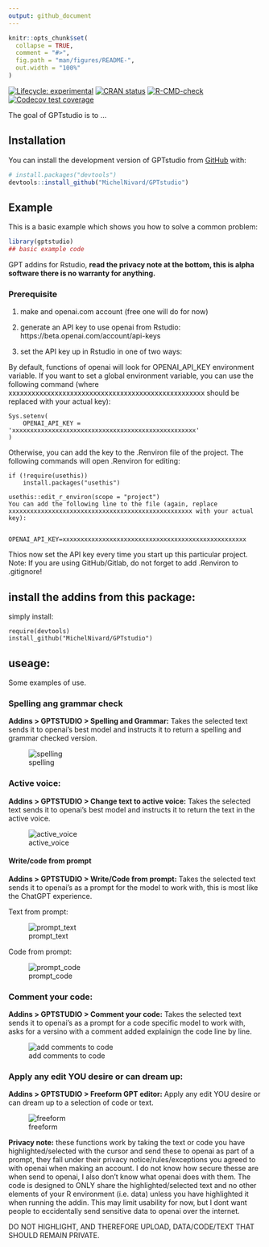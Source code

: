 ```yaml
---
output: github_document
---
```


<!-- README.md is generated from README.Rmd. Please edit that file -->

```r
knitr::opts_chunk$set(
  collapse = TRUE,
  comment = "#>",
  fig.path = "man/figures/README-",
  out.width = "100%"
)
```

<!-- badges: start -->
[![Lifecycle: experimental](https://img.shields.io/badge/lifecycle-experimental-orange.svg)](https://lifecycle.r-lib.org/articles/stages.html#experimental)
[![CRAN status](https://www.r-pkg.org/badges/version/GPTstudio)](https://CRAN.R-project.org/package=GPTstudio)
[![R-CMD-check](https://github.com/JamesHWade/GPTstudio/actions/workflows/R-CMD-check.yaml/badge.svg)](https://github.com/JamesHWade/GPTstudio/actions/workflows/R-CMD-check.yaml)
[![Codecov test coverage](https://codecov.io/gh/JamesHWade/GPTstudio/branch/main/graph/badge.svg)](https://app.codecov.io/gh/JamesHWade/GPTstudio?branch=main)
<!-- badges: end -->

The goal of GPTstudio is to ...

## Installation

You can install the development version of GPTstudio from [GitHub](https://github.com/) with:

``` r
# install.packages("devtools")
devtools::install_github("MichelNivard/GPTstudio")
```

## Example

This is a basic example which shows you how to solve a common problem:

```r
library(gptstudio)
## basic example code
```

GPT addins for Rstudio, **read the privacy note at the bottom, this is alpha software there is no warranty for anything.**

### Prerequisite

1. make and openai.com account (free one will do for now)

2. generate an API key to use openai from Rstudio: https://beta.openai.com/account/api-keys

3. set the API key up in Rstudio in one of two ways:

By default, functions of openai will look for OPENAI_API_KEY environment variable. If you want to set a global environment variable, you can use the following command (where xxxxxxxxxxxxxxxxxxxxxxxxxxxxxxxxxxxxxxxxxxxxxxxxxxx should be replaced with your actual key):

```
Sys.setenv(
    OPENAI_API_KEY = 'xxxxxxxxxxxxxxxxxxxxxxxxxxxxxxxxxxxxxxxxxxxxxxxxxxx'
)
```

Otherwise, you can add the key to the .Renviron file of the project. The following commands will open .Renviron for editing:

```
if (!require(usethis))
    install.packages("usethis")

usethis::edit_r_environ(scope = "project")
You can add the following line to the file (again, replace xxxxxxxxxxxxxxxxxxxxxxxxxxxxxxxxxxxxxxxxxxxxxxxxxxx with your actual key):


OPENAI_API_KEY=xxxxxxxxxxxxxxxxxxxxxxxxxxxxxxxxxxxxxxxxxxxxxxxxxxx
```

Thios now set the API key every time you start up this particular project. Note: If you are using GitHub/Gitlab, do not forget to add .Renviron to .gitignore!


## install the addins from this package:

simply install:

```
require(devtools)
install_github("MichelNivard/GPTstudio")
```

## useage:

 Some examples of use.
 
### Spelling ang grammar check

**Addins > GPTSTUDIO > Spelling and Grammar:** Takes the selected text sends it to openai's best model and instructs it to return a spelling and grammar checked version. 

![spelling](./media/spelling.gif)

### Active voice:

**Addins > GPTSTUDIO > Change text to active voice:** Takes the selected text sends it to openai's best model and instructs it to return the text in  the active voice. 

![active_voice](./media/active_voice.gif)

#### Write/code from prompt

**Addins > GPTSTUDIO > Write/Code from prompt:** Takes the selected text sends it to openai's as a prompt for the model to work with, this is most like the ChatGPT experience.

Text from prompt:

![prompt_text](./media/promt_text.gif)

Code from prompt:

![prompt_code](./media/prompt_code.gif)


### Comment your code: 

**Addins > GPTSTUDIO > Comment your code:** Takes the selected text sends it to openai's as a prompt for a code specific model to work with, asks for a versino with a comment added explainign the code line by line. 

![add comments to code](./media/comments.gif)

### Apply any edit YOU desire or can dream up:

**Addins > GPTSTUDIO > Freeform GPT editor:** Apply any edit YOU desire or can dream up to a selection of code or text.

![freeform](./media/hugo.gif)


**Privacy note:** these functions work by taking the text or code you have highlighted/selected with the cursor and send these to openai as part of a prompt, they fall under their privacy notice/rules/exceptions you agreed to with openai when making an account. I do not know how secure thesse are when send to openai, I also don't know what openai does with them. The code is designed to ONLY share the highlighted/selected text and no other elements of your R environment (i.e. data) unless you have highlighted it when running the addin. This may limit usability for now, but I dont want people to eccidentally send sensitive data to openai over the internet. 

DO NOT HIGHLIGHT, AND THEREFORE UPLOAD, DATA/CODE/TEXT THAT SHOULD REMAIN PRIVATE. 

